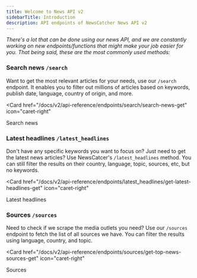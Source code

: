 ```yaml
---
title: Welcome to News API v2
sidebarTitle: Introduction
description: API endpoints of NewsCatcher News API v2
---
```


_There's a lot that can be done using our news API, and we are constantly
working on new endpoints/functions that might make your job easier for you. That
being said, these are the most commonly used methods:_

### Search news `/search`

Want to get the most relevant articles for your needs, use our `/search`
endpoint. It enables you to filter out millions of articles based on keywords,
publish date, language, country of origin, and more.

<Card
  href="/docs/v2/api-reference/endpoints/search/search-news-get"
  icon="caret-right"
>
  Search news
</Card>

### Latest headlines `/latest_headlines`

Don't have any specific keywords you want to focus on? Just need to get the
latest news articles? Use NewsCatcer's `/latest_headlines` method. You can still
filter the results on their country, language, topic, sources, etc, but no
keywords.

<Card
  href="/docs/v2/api-reference/endpoints/latest_headlines/get-latest-headlines-get"
  icon="caret-right"
>
  Latest headlines
</Card>
### Sources `/sources`

Need to check if we scrape the media outlets you need? Use our `/sources`
endpoint to fetch the list of all sources we have. You can filter the results
using language, country, and topic.

<Card
  href="/docs/v2/api-reference/endpoints/sources/get-top-news-sources-get"
  icon="caret-right"
>
  Sources
</Card>
